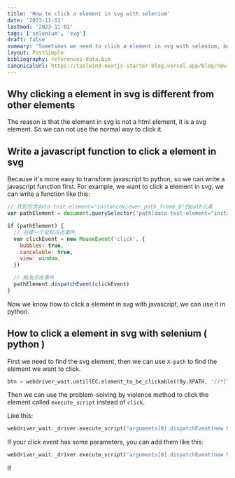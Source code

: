 ```yaml
---
title: 'How to click a element in svg with selenium'
date: '2023-11-01'
lastmod: '2023-11-01'
tags: ['selenium', 'svg']
draft: false
summary: 'Sometimes we need to click a element in svg with selenium, but it is not easy to do that. This article will show you how to do that.'
layout: PostSimple
bibliography: references-data.bib
canonicalUrl: https://tailwind-nextjs-starter-blog.vercel.app/blog/new-features-in-v1/
---
```


## Why clicking a element in svg is different from other elements

The reason is that the element in svg is not a html element, it is a svg element. So we can not use the normal way to click it.

## Write a javascript function to click a element in svg

Because it's more easy to transform javascript to python, so we can write a javascript function first.
For example, we want to click a element in svg, we can write a function like this:

```javascript
// 找到包含data-test-element="instanceViewer_path_frame_0"的path元素
var pathElement = document.querySelector('path[data-test-element="instanceViewer_path_frame_0"]')

if (pathElement) {
  // 创建一个鼠标点击事件
  var clickEvent = new MouseEvent('click', {
    bubbles: true,
    cancelable: true,
    view: window,
  })

  // 触发点击事件
  pathElement.dispatchEvent(clickEvent)
}
```

Now we know how to click a element in svg with javascript, we can use it in python.

## How to click a element in svg with selenium ( python )

First we need to find the svg element, then we can use `X-path` to find the element we want to click.

```python
btn = webdriver_wait.until(EC.element_to_be_clickable((By.XPATH, '//*[local-name()="svg"]//*[@data-test-element="instanceViewer_path_frame_0"]')))
```

Then we can use the problem-solving by violence method to click the element called `execute_script` instead of `click`.

Like this:

```python
webdriver_wait._driver.execute_script("arguments[0].dispatchEvent(new MouseEvent('click'));", btn)
```

If your click event has some parameters, you can add them like this:

```python
webdriver_wait._driver.execute_script("arguments[0].dispatchEvent(new MouseEvent('click', {'bubbles' : true, 'cancelable': true, 'view': window}));", btn)
```

If
